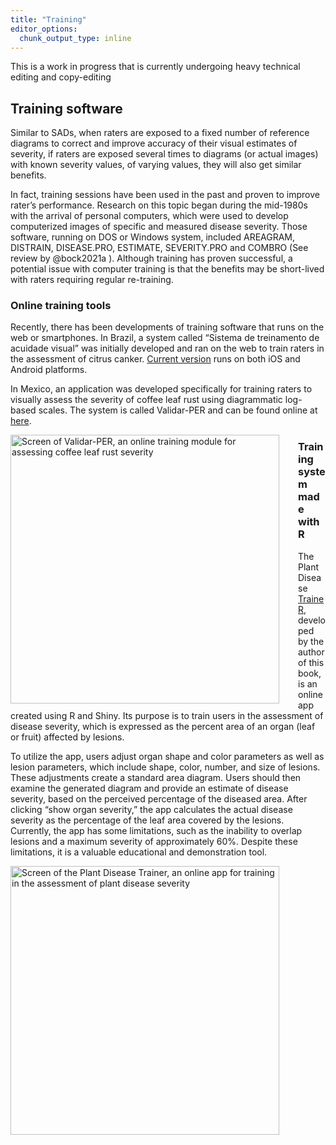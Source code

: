 ```yaml
---
title: "Training"
editor_options: 
  chunk_output_type: inline
---
```


::: {.callout-note appearance="simple"}
This is a work in progress that is currently undergoing heavy technical editing and copy-editing
:::

## Training software

Similar to SADs, when raters are exposed to a fixed number of reference diagrams to correct and improve accuracy of their visual estimates of severity, if raters are exposed several times to diagrams (or actual images) with known severity values, of varying values, they will also get similar benefits.

In fact, training sessions have been used in the past and proven to improve rater's performance. Research on this topic began during the mid-1980s with the arrival of personal computers, which were used to develop computerized images of specific and measured disease severity. Those software, running on DOS or Windows system, included AREAGRAM, DISTRAIN, DISEASE.PRO, ESTIMATE, SEVERITY.PRO and COMBRO (See review by @bock2021a ). Although training has proven successful, a potential issue with computer training is that the benefits may be short-lived with raters requiring regular re-training.

### Online training tools

Recently, there has been developments of training software that runs on the web or smartphones. In Brazil, a system called "Sistema de treinamento de acuidade visual" was initially developed and ran on the web to train raters in the assessment of citrus canker. [Current version](http://sitav.pga.uem.br/index.php?menu=app) runs on both iOS and Android platforms.

In Mexico, an application was developed specifically for training raters to visually assess the severity of coffee leaf rust using diagrammatic log-based scales. The system is called Validar-PER and can be found online at [here](http://royacafe.lanref.org.mx/ValidarPer/app/index.php).

[![Screen of Validar-PER, an online training module for assessing coffee leaf rust severity](imgs/validar-per.png){#fig-validar style="float:left; margin-right: 30px" width="430"}](http://royacafe.lanref.org.mx/ValidarPer/app/index.php)

### Training system made with R

The Plant Disease [TraineR](https://edelponte.shinyapps.io/traineR/), developed by the author of this book, is an online app created using R and Shiny. Its purpose is to train users in the assessment of disease severity, which is expressed as the percent area of an organ (leaf or fruit) affected by lesions.

To utilize the app, users adjust organ shape and color parameters as well as lesion parameters, which include shape, color, number, and size of lesions. These adjustments create a standard area diagram. Users should then examine the generated diagram and provide an estimate of disease severity, based on the perceived percentage of the diseased area. After clicking "show organ severity," the app calculates the actual disease severity as the percentage of the leaf area covered by the lesions. Currently, the app has some limitations, such as the inability to overlap lesions and a maximum severity of approximately 60%. Despite these limitations, it is a valuable educational and demonstration tool.

[![Screen of the Plant Disease Trainer, an online app for training in the assessment of plant disease severity](imgs/trainer.png){#fig-trainer style="float: left; margin-right: 30px" width="430"}](https://edelponte.shinyapps.io/traineR/)

